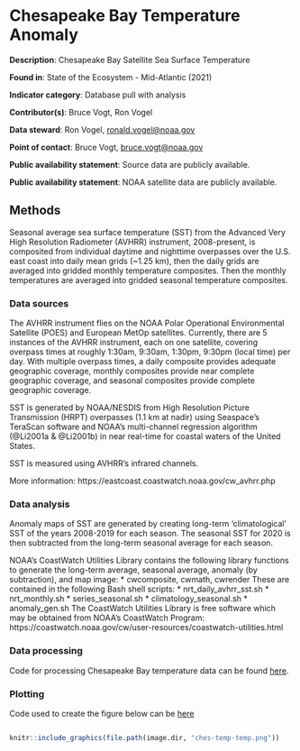 # Chesapeake Bay Temperature Anomaly 

**Description**: Chesapeake Bay Satellite Sea Surface Temperature

**Found in**: State of the Ecosystem - Mid-Atlantic (2021)

**Indicator category**: Database pull with analysis

**Contributor(s)**: Bruce Vogt, Ron Vogel
  
**Data steward**: Ron Vogel, <ronald.vogel@noaa.gov>
  
**Point of contact**: Bruce Vogt, <bruce.vogt@noaa.gov> 
  
**Public availability statement**: Source data are publicly available.
  
**Public availability statement**: NOAA satellite data are publicly available.

## Methods
Seasonal average sea surface temperature (SST) from the Advanced Very High Resolution Radiometer (AVHRR) instrument, 2008-present, is composited from individual daytime and nighttime overpasses over the U.S. east coast into daily mean grids (~1.25 km), then the daily grids are averaged into gridded monthly temperature composites. Then the monthly temperatures are averaged into gridded seasonal temperature composites.

### Data sources
The AVHRR instrument flies on the NOAA Polar Operational Environmental Satellite (POES) and European MetOp satellites. Currently, there are 5 instances of the AVHRR instrument, each on one satellite, covering overpass times at roughly 1:30am, 9:30am, 1:30pm, 9:30pm (local time) per day. With multiple overpass times, a daily composite provides adequate geographic coverage, monthly composites provide near complete geographic coverage, and seasonal composites provide complete geographic coverage.

SST is generated by NOAA/NESDIS from High Resolution Picture Transmission (HRPT) overpasses (1.1 km at nadir) using Seaspace's TeraScan software and NOAA's multi-channel regression algorithm (@Li2001a & @Li2001b) in near real-time for coastal waters of the United States.

SST is measured using AVHRR's infrared channels. 

More information: https://eastcoast.coastwatch.noaa.gov/cw_avhrr.php

### Data analysis
Anomaly maps of SST are generated by creating long-term 'climatological' SST of the years 2008-2019 for each season. The seasonal SST for 2020 is then subtracted from the long-term seasonal average for each season.


NOAA's CoastWatch Utilities Library contains the following library functions to generate the long-term average, seasonal average, anomaly (by subtraction), and map image:
  * cwcomposite, cwmath, cwrender
These are contained in the following Bash shell scripts:
  * nrt_daily_avhrr_sst.sh
  * nrt_monthly.sh
  * series_seasonal.sh
  * climatology_seasonal.sh
  * anomaly_gen.sh
The CoastWatch Utilities Library is free software which may be obtained from NOAA's CoastWatch Program:
https://coastwatch.noaa.gov/cw/user-resources/coastwatch-utilities.html


### Data processing
Code for processing Chesapeake Bay temperature data can be found [here](https://github.com/NOAA-EDAB/ecodata/blob/master/data-raw/get_ch_bay_temp.R). 

### Plotting
Code used to create the figure below can be [here](https://raw.githubusercontent.com/NOAA-EDAB/ecodata/master/chunk-scripts/LTL_MAB.Rmd-ch-bay-temp.R)
```r

```

```r
knitr::include_graphics(file.path(image.dir, "ches-temp-temp.png"))
```

